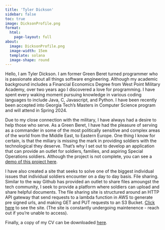```yaml
---
title: 'Tyler Dickson'
sidebar: false
toc: true
image: DicksonProfile.png
format:
  html:
    page-layout: full
about:
  image: DicksonProfile.png
  image-width: 15em
  template: solana
  image-shape: round
---
```


:::{#hero-heading}
```{=html}


<a class="btn btn-outline", href="https://github.com/tcdickson/" target="_blank" rel="noopener noreferrer">
    <i class="bi bi-github" role='img' aria-label='Github'></i>
</a>
<a class="btn btn-outline", href="https://www.linkedin.com/in/tyler-dickson-7571247a/" target="_blank" rel="noopener noreferrer">
    <i class="bi bi-linkedin" role='img' aria-label='LinkedIn'></i>
</a>
<a class="btn btn-outline", href="mailto:tylerdickson17@gmail.com" target="_blank" rel="noopener noreferrer">
    <i class="ai bi-envelope" role='img' aria-label='email'></i>
    </a>

</a>
```

Hello, I am Tyler Dickson. I am former Green Beret turned programmer who is passionate about all things software engineering. Although my academic background includes a Financial Economics Degree from West Point Military Academy, over two years ago I discovered a love for programming. I have spent every waking moment pursuing knowledge in various coding languages to include Java, C, Javascript, and Python. I have been recently been accepted into Georgia Tech's Masters in Computer Science program and will attend in Spring 2024. 
:::

Due to my close connection with the military, I have always had a desire to help those who serve. As a Green Beret, I have had the pleasure of serving as a commander in some of the most politically sensitive and complex areas of the world from the Middle East, to Eastern Europe. One thing I know for certain, is that the miliary is missing the mark in providing soldiers with the technological they deserve. That's why I set out to develop an application that can provide an outlet for soldiers, families, and aspiring Special Operations soldiers. Although the project is not complete, you can see a [demo of this project here](https://youtu.be/yswU-CFTsh4?si=49Sop1xRnDuBgrEI).


I have also created a site that seeks to solve one of the biggest individual issues that individual soldiers encounter on a day to day basis. File sharing. Similar to the way Github has provided an outlet to share files amoungst the tech community, I seek to provide a platform where soldiers can upload and share helpful documents. The file sharing site is structured around an HTTP API gateway that send requests to a lambda function in AWS to generate pre signed urls, and making GET and PUT requests to an S3 Bucket. [Click here](https://greencollectives.com/) to see the site. (The site is constantly undergoing maintenence - reach out if you're unable to access). 

Finally, a copy of my CV can be downloaded [here](Assets/Dickson_Resume.pdf). 


